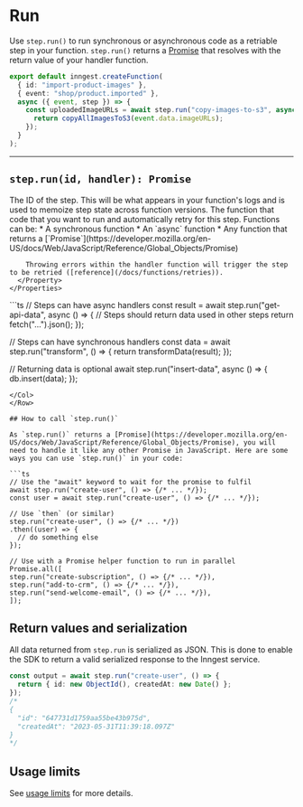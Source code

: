 
# Run

Use `step.run()` to run synchronous or asynchronous code as a retriable step in your function. `step.run()` returns a [Promise](https://developer.mozilla.org/en-US/docs/Web/JavaScript/Reference/Global_Objects/Promise) that resolves with the return value of your handler function.

```ts
export default inngest.createFunction(
  { id: "import-product-images" },
  { event: "shop/product.imported" },
  async ({ event, step }) => {
    const uploadedImageURLs = await step.run("copy-images-to-s3", async () => {
      return copyAllImagesToS3(event.data.imageURLs);
    });
  }
);
```

---

## `step.run(id, handler): Promise`

<Row>
  <Col>
    <Properties>
      <Property name="id" type="string" required>
        The ID of the step. This will be what appears in your function's logs and is used to memoize step state across function versions.
      </Property>
      <Property name="handler" type="function" required>
        The function that code that you want to run and automatically retry for this step. Functions can be:
        * A synchronous function
        * An `async` function
        * Any function that returns a [`Promise`](https://developer.mozilla.org/en-US/docs/Web/JavaScript/Reference/Global_Objects/Promise)

        Throwing errors within the handler function will trigger the step to be retried ([reference](/docs/functions/retries)).
      </Property>
    </Properties>
  </Col>
  <Col>
  ```ts
  // Steps can have async handlers
  const result = await step.run("get-api-data", async () => {
    // Steps should return data used in other steps
    return fetch("...").json();
  });

  // Steps can have synchronous handlers
  const data = await step.run("transform", () => {
    return transformData(result);
  });

  // Returning data is optional
  await step.run("insert-data", async () => {
    db.insert(data);
  });
  ```
  </Col>
</Row>

## How to call `step.run()`

As `step.run()` returns a [Promise](https://developer.mozilla.org/en-US/docs/Web/JavaScript/Reference/Global_Objects/Promise), you will need to handle it like any other Promise in JavaScript. Here are some ways you can use `step.run()` in your code:

```ts
// Use the "await" keyword to wait for the promise to fulfil
await step.run("create-user", () => {/* ... */});
const user = await step.run("create-user", () => {/* ... */});

// Use `then` (or similar)
step.run("create-user", () => {/* ... */})
  .then((user) => {
    // do something else
  });

// Use with a Promise helper function to run in parallel
Promise.all([
  step.run("create-subscription", () => {/* ... */}),
  step.run("add-to-crm", () => {/* ... */}),
  step.run("send-welcome-email", () => {/* ... */}),
]);
```

## Return values and serialization

All data returned from `step.run` is serialized as JSON. This is done to enable the SDK to return a valid serialized response to the Inngest service.

```ts
const output = await step.run("create-user", () => {
  return { id: new ObjectId(), createdAt: new Date() };
});
/*
{
  "id": "647731d1759aa55be43b975d",
  "createdAt": "2023-05-31T11:39:18.097Z"
}
*/
```

## Usage limits

See [usage limits][usage-limits] for more details.

[usage-limits]: /docs/usage-limits/inngest#functions
